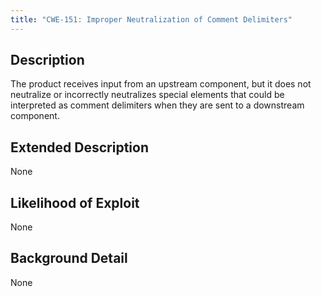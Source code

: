 ```yaml
---
title: "CWE-151: Improper Neutralization of Comment Delimiters"
---
```


## Description
The product receives input from an upstream component, but it does not neutralize or incorrectly neutralizes special elements that could be interpreted as comment delimiters when they are sent to a downstream component.

## Extended Description
None

## Likelihood of Exploit
None

## Background Detail
None
        